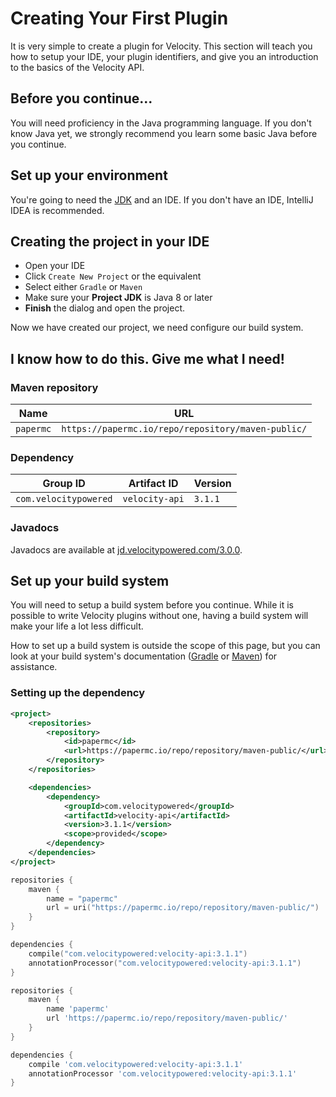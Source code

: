 
# Creating Your First Plugin

It is very simple to create a plugin for Velocity. This section will teach you how to setup your
IDE, your plugin identifiers, and give you an introduction to the basics of the Velocity API.

## Before you continue...

You will need proficiency in the Java programming language. If you don't know Java yet, we strongly
recommend you learn some basic Java before you continue.

## Set up your environment

You're going to need the [JDK](https://adoptopenjdk.net) and an IDE. If you don't have an IDE,
IntelliJ IDEA is recommended.

## Creating the project in your IDE

- Open your IDE
- Click `Create New Project` or the equivalent
- Select either `Gradle` or `Maven`
- Make sure your **Project JDK** is Java 8 or later
- **Finish** the dialog and open the project.

Now we have created our project, we need configure our build system.

## I know how to do this. Give me what I need!

### Maven repository

| Name      | URL                                                |
| --------- | -------------------------------------------------- |
| `papermc` | `https://papermc.io/repo/repository/maven-public/` |

### Dependency

| Group ID              | Artifact ID    | Version |
| --------------------- | -------------- | ------- |
| `com.velocitypowered` | `velocity-api` | `3.1.1` |

### Javadocs

Javadocs are available at [jd.velocitypowered.com/3.0.0](https://jd.velocitypowered.com/3.0.0).

## Set up your build system

You will need to setup a build system before you continue. While it is possible to write Velocity
plugins without one, having a build system will make your life a lot less difficult.

How to set up a build system is outside the scope of this page, but you can look at your build
system's documentation ([Gradle](https://docs.gradle.org/current/userguide/userguide.html) or
[Maven](https://maven.apache.org/guides/getting-started/index.html)) for assistance.

### Setting up the dependency

<Tabs groupId="author-front-matter">
  <TabItem value="maven" label="Maven POM">

```xml name="pom.xml"
<project>
    <repositories>
        <repository>
            <id>papermc</id>
            <url>https://papermc.io/repo/repository/maven-public/</url>
        </repository>
    </repositories>

    <dependencies>
        <dependency>
            <groupId>com.velocitypowered</groupId>
            <artifactId>velocity-api</artifactId>
            <version>3.1.1</version>
            <scope>provided</scope>
        </dependency>
    </dependencies>
</project>
```

  </TabItem>
  <TabItem value="gradle-kotlin" label="Gradle Kotlin DSL" default>

```kotlin name="build.gradle.kts"
repositories {
    maven {
        name = "papermc"
        url = uri("https://papermc.io/repo/repository/maven-public/")
    }
}

dependencies {
    compile("com.velocitypowered:velocity-api:3.1.1")
    annotationProcessor("com.velocitypowered:velocity-api:3.1.1")
}
```

  </TabItem>
  <TabItem value="gradle-groovy" label="Gradle Groovy DSL">

```groovy name="build.gradle"
repositories {
    maven {
        name 'papermc'
        url 'https://papermc.io/repo/repository/maven-public/'
    }
}

dependencies {
    compile 'com.velocitypowered:velocity-api:3.1.1'
    annotationProcessor 'com.velocitypowered:velocity-api:3.1.1'
}
```

  </TabItem>
</Tabs>
